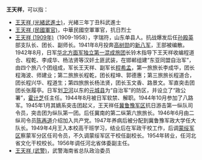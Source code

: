 '''王天祥'''，可以指：
* [[王天祥_(光緒武進士)|王天祥 (光緒武進士)]]，光緒三年丁丑科武進士
* [[王天祥_(民國軍官)|王天祥 (民國軍官)]]，中華民國空軍軍官，抗日烈士
* [[王天祥_(1909年)|王天祥 (1909年)]]（1909-1958），字瑞符，山东单县人。抗战爆发后任[[孫殿英|孙殿英]]部支队长、团长、副师长。1941年8月投奔[[高树勋|高树勋]]的[[新八军|新八军]]，王部被编散。1942年8月，日军[[华北方面军|华北方面军]][[混成旅团#第一混成旅团|独立第一混成旅团]]长铃木指导下王天祥收编程道合、程乾、李成华、杨法贤等汉奸土匪武装，在邯郸组建“东亚同盟自治军”，由四个旅八个团组成，军长王天祥、副军长[[程希孟|程希孟]]，第一旅旅长李成华，团长程海波、师建业；第二旅旅长程乾，团长程坤、郭德惠；第三旅旅长程道合，团长程兴华、程道生；第四旅旅长杨法贤，团长玉文香、路景文。军直突击团团长张履亭。日军划[[卫河|卫河]]以东的[[元城县|元城县]]为“自治军”的防区，并设立了“政公署”，[[霍计芝|霍计芝]]任主任。1944年8月被日军软禁、解职。1944年10月参加了八路军。1945年1月其嫡系突击团起义，王天祥任[[冀鲁豫军区|冀鲁豫军区]]抗日游击第一纵队司令员，突击团为纵队第一团。后任冀南的第二纵第六旅旅长。1946年6月由二纵司令员[[陈再道|陈再道]]介绍加入共产党。1947年养病后被分配到冀鲁豫军政大学任大队长。1949年4月王入本校高干班学习，结业后在军政干校工作，后调[[蒙绥军区|蒙绥军区]]察蒙军分区任司令员，不久调蒙绥军区干校任副校长。1954年转业，任河北省文化干校校长。1956年调任河北省体委副主任。
* [[王天祥_(武警)|王天祥 (武警)]]，武警海南省总队政治委员

{{Disambiguation|cat=三字王姓人名消歧义|tian}}